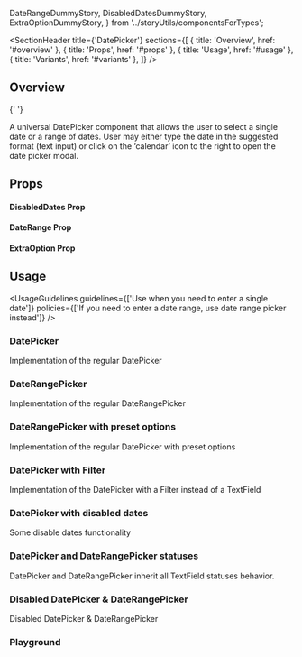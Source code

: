   DateRangeDummyStory,
  DisabledDatesDummyStory,
  ExtraOptionDummyStory,
} from '../storyUtils/componentsForTypes';

<Meta of={DatePickerStories} />

<SectionHeader
  title={'DatePicker'}
  sections={[
    { title: 'Overview', href: '#overview' },
    { title: 'Props', href: '#props' },
    { title: 'Usage', href: '#usage' },
    { title: 'Variants', href: '#variants' },
  ]}
/>

## Overview

{' '}

A universal DatePicker component that allows the user to select a single date or a range of dates.
User may either type the date in the suggested format (text input) or click on the ‘calendar’ icon
to the right to open the date picker modal.

## Props

<ArgTypes of={DatePicker} />

#### DisabledDates Prop

<ArgTypes of={DisabledDatesDummyStory} />

#### DateRange Prop

<ArgTypes of={DateRangeDummyStory} />

#### ExtraOption Prop

<ArgTypes of={ExtraOptionDummyStory} />

## Usage

<UsageGuidelines
  guidelines={['Use when you need to enter a single date']}
  policies={['If you need to enter a date range, use date range picker instead']}
/>

<SubsectionHeader title="Variants" />

### DatePicker

Implementation of the regular DatePicker

<Canvas of={DatePickerStories.DatePickerStory} />

### DateRangePicker

Implementation of the regular DateRangePicker

<Canvas of={DatePickerStories.DateRangePicker} />

### DateRangePicker with preset options

Implementation of the regular DatePicker with preset options

<Canvas of={DatePickerStories.DateRangePickerWithPresetOptions} />

### DatePicker with Filter

Implementation of the DatePicker with a Filter instead of a TextField

<Canvas of={DatePickerStories.DatePickerWithFilter} />

### DatePicker with disabled dates

Some disable dates functionality

<Canvas of={DatePickerStories.DatePickerWithDisabledDates} />

### DatePicker and DateRangePicker statuses

DatePicker and DateRangePicker inherit all TextField statuses behavior.

<Canvas of={DatePickerStories.DatePickerAndDateRangePickerStatuses} />

### Disabled DatePicker & DateRangePicker

Disabled DatePicker & DateRangePicker

<Canvas of={DatePickerStories.DisabledDatePickerDateRangePicker} />

### Playground

<Canvas of={DatePickerStories.Playground} />
